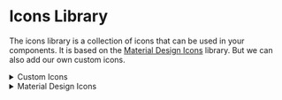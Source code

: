 

<Meta title="Getting Started/Icons" />

# Icons Library

The icons library is a collection of icons that can be used in your components. It is based on the [Material Design Icons](https://materialdesignicons.com/) library. But we can also add our own custom icons.

<details class="icon-gallery">
  <summary>Custom Icons</summary>
  <IconGallery>
    {iconList.custom.map((icon) => (
      <IconItem name={icon}>
        <atom-icon icon={icon}></atom-icon>
      </IconItem>
    ))}
  </IconGallery>
</details>

<details class="icon-gallery">
  <summary>Material Design Icons</summary>
  <IconGallery>
    {iconList.mdi?.map((icon) => (
      <IconItem name={icon}>
        <atom-icon icon={icon}></atom-icon>
      </IconItem>
    ))}
  </IconGallery>
</details>
